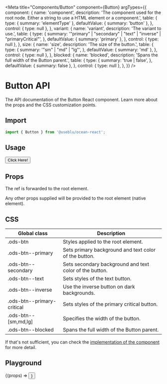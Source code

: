 
<Meta
  title="Components/Button"
  component={Button}
  argTypes={{
    component: {
      name: 'component',
      description:
        'The component used for the root node. Either a string to use a HTML element or a component.',
      table: {
        type: { summary: 'elementType' },
        defaultValue: { summary: 'button' },
      },
      control: { type: null },
    },
    variant: {
      name: 'variant',
      description: 'The variant to use.',
      table: {
        type: {
          summary:
            '"primary" | "secondary" | "text" | "inverse" | "primaryCritical"',
        },
        defaultValue: { summary: 'primary' },
      },
      control: { type: null },
    },
    size: {
      name: 'size',
      description: 'The size of the button.',
      table: {
        type: {
          summary: '"sm" | "md" | "lg"',
        },
        defaultValue: { summary: 'md' },
      },
      control: { type: null },
    },
    blocked: {
      name: 'blocked',
      description: 'Spans the full width of the Button parent.',
      table: {
        type: {
          summary: 'true | false',
        },
        defaultValue: { summary: false },
      },
      control: { type: null },
    },
  }}
/>

# Button API

The API documentation of the Button React component. Learn more about the props and the CSS customization points.

## Import

```javascript
import { Button } from '@useblu/ocean-react';
```

## Usage

<Canvas withSource="open" withToolbar>
  <Story name="Usage">
    <Button>Click Here!</Button>
  </Story>
</Canvas>

## Props

<ArgsTable story="Usage" of="." />

The ref is forwarded to the root element.

Any other props supplied will be provided to the root element (native element).

## CSS

| Global class               | Description                                             |
| -------------------------- | ------------------------------------------------------- |
| .ods-btn                   | Styles applied to the root element.                     |
| .ods-btn--primary          | Sets primary background and text color of the button.   |
| .ods-btn--secondary        | Sets secondary background and text color of the button. |
| .ods-btn--text             | Sets styles of the text button.                         |
| .ods-btn--inverse          | Use the inverse button on dark backgrounds.             |
| .ods-btn--primary-critical | Sets styles of the primary critical button.             |
| .ods-btn--[sm,md,lg]       | Specifies the width of the button.                      |
| .ods-btn--blocked          | Spans the full width of the Button parent.              |

If that's not sufficient, you can check the [implementation of the component](https://github.com/ocean-ds/ocean-web/blob/master/packages/ocean-react/src/Button/Button.tsx) for more detail.

## Playground

<Canvas>
  <Story
    name="Playground"
    args={{
      children: 'My Button',
      blocked: false,
      disabled: false,
    }}
    argTypes={{
      children: {
        name: 'children',
        control: 'text',
      },
      variant: {
        name: 'variant',
        options: ['primary', 'secondary', 'text', 'inverse', 'primaryCritical'],
        control: { type: 'select' },
      },
      size: {
        name: 'size',
        options: ['sm', 'md', 'lg'],
        control: { type: 'select' },
      },
      blocked: {
        name: 'blocked',
        control: 'boolean',
      },
      disabled: {
        name: 'disabled',
        control: 'boolean',
      },
    }}
  >
    {(props) => <Button {...props} />}
  </Story>
</Canvas>
